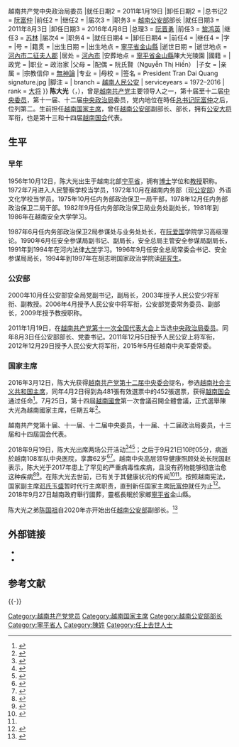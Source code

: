 {{Infobox Officeholder
|姓名      = 陈大光
|原名      = {{lang|vi|Trần Đại Quang}}
|前缀尊称  =
|后缀尊称  =
|图像      = Mr. Tran Dai Quang.jpg
|图像大小  = 250px
|图像说明  = 
|届次1     = 第九任
|职务1     = 越南社会主义共和国主席
|就任日期1 = 2016年4月2日
|卸任日期1 = {{box|2018年9月21日}}
|总理1     = [[阮春福|阮春福]]
|副主席1   = [[邓氏玉盛|邓氏玉盛]]
|总书记1   = [[阮富仲|阮富仲]]
|前任1     = [[张晋创|张晋创]]
|继任1     = [[邓氏玉盛|邓氏玉盛]]（代理）<br>[[阮富仲|阮富仲]]（正任）
|届次2     = 第11、12届
|职务2     = 越南共产党中央政治局{{!}}越南共产党中央政治局委员
|就任日期2 = 2011年1月19日
|卸任日期2 = {{box|2018年9月21日}}
|总书记2   = [[阮富仲|阮富仲]]
|前任2     = 
|继任2     = 
|届次3     = 
|职务3     = [[越南公安部|越南公安部]]部长
|就任日期3 = 2011年8月3日
|卸任日期3 = 2016年4月8日
|总理3     = [[阮晋勇|阮晋勇]]
|前任3     = [[黎鸿英|黎鸿英]]
|继任3     = [[苏林_(越南)|苏林]]
|届次4     = 
|职务4     = 
|就任日期4 = 
|卸任日期4 = 
|前任4     = 
|继任4     = 
|字        = 
|号        = 
|籍贯      = 
|出生日期  = {{birth date|1956|10|12}}
|出生地点  = {{VDVN}}[[寧平省|寧平省]][[金山縣_(越南)|金山縣]]
|逝世日期  = {{death date and age|2018|9|21|1956|10|12}}
|逝世地点  = {{VIE}}[[河內市|河內市]][[二征夫人郡|二征夫人郡]]
|居处     = {{VIE}}[[河內市|河內市]]
|安葬地点  = {{VIE}}[[寧平省|寧平省]][[金山縣_(越南)|金山縣]]陳大光陵園
|國籍      = {{VIE}}
|政党      = {{VCP}}
|职业      = 政治家
|父母      = 
|配偶      = 阮氏賢（Nguyễn Thị Hiền）
|子女      = 
|亲属      = 
|宗教信仰  = [[無神論|無神論]]
|专业      = 
|母校      = 
|签名      = President Tran Dai Quang signature.jpg
|脚注      =
| branch = {{Flagicon image|Flag of the People's Public Security of Vietnam.svg}} [[越南公安部|越南人民公安]]
| serviceyears = 1972–2016
| rank = [[大将|大将]]
}}
'''陈大光'''（{{lang-vi|Trần Đại Quang}}，{{bd|1956年|10月12日|2018年|9月21日|catIdx=C}}），曾是[[越南共产党|越南共产党]]主要领导人之一，第十届至十二届[[越南共产党中央委员会|中央委员]]，第十一届、十二届[[越南共产党中央政治局|中央政治局]]委员，党内地位在時任[[越南共产党中央委员会总书记|总书记]][[阮富仲|阮富仲]]之后，位列第二。生前担任[[越南社会主义共和国主席|越南国家主席]]，曾任[[越南公安部|越南公安部]]副部长、部长，拥有[[公安|公安]][[大将|大将]]军衔，也是第十三和十四届[[越南国会|越南国会]]代表。

== 生平 ==
===早年===
1956年10月12日，陈大光出生于越南北部[[寧平省|宁平省]]，拥有[[博士|博士]]学位和[[教授|教授]]职称。1972年7月进入人民警察学校当学员，1972年10月在越南内务部（现[[越南公安部|公安部]]）外语文化学校当学员。1975年10月任内务部政治保卫一局干部，1978年12月任内务部政治保卫二局干部。1982年9月任内务部政治保卫局业务处副处长，1981年到1986年在越南安全大学学习。

1987年6月任内务部政治保卫2局参谋处与业务处处长，在[[阮爱国|阮爱国]]学院学习高级理论。1990年6月任安全参谋局副书记、副局长，安全总局主管安全参谋局副局长，1991年到1994年在河内法律[[大学|大学]]学习。1996年9月任安全总局常委会书记、安全参谋局局长，1994年到1997年在胡志明国家政治学院读[[研究生|研究生]]。

===公安部===
2000年10月任公安部安全局党副书记，副局长，2003年授予人民公安少将军衔、副教授。2006年4月授予人民公安中将军衔，公安部党委常务委员、副部长，2009年授予教授职称。

2011年1月19日，在[[越南共产党第十一次全国代表大会|越南共产党第十一次全国代表大会]]上当选[[越南共产党中央政治局|中央政治局委员]]。同年8月3日任公安部部长、党委书记。2011年12月5日授予人民公安上将军衔，2012年12月29日授予人民公安大将军衔，2015年5月任越南中央军委常委。

===国家主席===
2016年3月12日，陈大光获得[[越南共产党第十二次全国代表大会|越南共产党第十二届中央委会]]提名，参选[[越南社会主义共和国主席|越南社会主义共和国主席]]，同年4月2日得到為481張有效選票中的452張選票，获得[[越南国会|越南国会]]通过任命<ref>{{cite web|url=http://world.huanqiu.com/exclusive/2016-03/8700071.html|language=zh-hans|title=越共中央就国家领导职位候选人推荐名单达成一致|publisher=[[环球时报|环球时报]]|date=2016-03-14|accessdate=2018-09-21|archive-date=2018-09-21|archive-url=https://web.archive.org/web/20180921114948/http://world.huanqiu.com/exclusive/2016-03/8700071.html|dead-url=no}}</ref>。7月25日，第十四屆[[越南國會|越南國會]]第一次會議召開全體會議，正式選舉陳大光為越南國家主席，任期五年<ref>{{cite web|url=http://www.xinhuanet.com/2016-07/25/c_129176891.htm|language=zh-hans|title=陳大光當選越南國家主席|publisher=[[新华社|新华社]]|date=2016-07-25|accessdate=2018-09-21|archive-date=2018-09-21|archive-url=https://web.archive.org/web/20180921115101/http://www.xinhuanet.com/2016-07/25/c_129176891.htm|dead-url=no}}</ref>。

越南共产党第十届、十一届、十二届中央委员，十一届、十二届政治局委员，十三届和十四屆国会代表。

2018年9月19日，陈大光出席两场公开活动<ref>{{cite web|url=http://www.xinhuanet.com/politics/2018-09/20/c_1123456127.htm|title=越南国家主席陈大光会见周强|publisher=新华社|date=2018-09-19|accessdate=2018-09-21|language=zh-hans|archive-date=2020-08-09|archive-url=https://web.archive.org/web/20200809205302/http://www.xinhuanet.com/politics/2018-09/20/c_1123456127.htm|dead-url=no}}</ref><ref>{{cite news|url=https://zh.vietnamplus.vn/%E8%B6%8A%E5%8D%97%E5%9B%BD%E5%AE%B6%E4%B8%BB%E5%B8%AD%E9%99%88%E5%A4%A7%E5%85%89%E4%BC%9A%E8%A7%81%E4%B8%AD%E5%9B%BD%E6%9C%80%E9%AB%98%E4%BA%BA%E6%B0%91%E6%B3%95%E9%99%A2%E9%99%A2%E9%95%BF%E5%91%A8%E5%BC%BA/85951.vnp|title=越南国家主席陈大光会见中国最高人民法院院长周强|publisher=[[越南通讯社|越南通讯社]]|date=2018-09-19|accessdate=2018-09-21|language=zh-hans|archive-date=2020-12-05|archive-url=https://web.archive.org/web/20201205085135/https://zh.vietnamplus.vn/%E8%B6%8A%E5%8D%97%E5%9B%BD%E5%AE%B6%E4%B8%BB%E5%B8%AD%E9%99%88%E5%A4%A7%E5%85%89%E4%BC%9A%E8%A7%81%E4%B8%AD%E5%9B%BD%E6%9C%80%E9%AB%98%E4%BA%BA%E6%B0%91%E6%B3%95%E9%99%A2%E9%99%A2%E9%95%BF%E5%91%A8%E5%BC%BA/85951.vnp|dead-url=no}}</ref><ref>{{cite news|url=https://zh.vietnamplus.vn/%E8%B6%8A%E5%8D%97%E5%9B%BD%E5%AE%B6%E4%B8%BB%E5%B8%AD%E9%99%88%E5%A4%A7%E5%85%89%E4%BC%9A%E8%A7%81%E4%BA%9A%E5%AE%A1%E7%BB%84%E7%BB%87%E5%90%84%E6%9C%BA%E6%9E%84%E4%BB%A3%E8%A1%A8%E5%9B%A2%E5%9B%A2%E9%95%BF/85953.vnp|title=越南国家主席陈大光会见亚审组织各机构代表团团长|publisher=越南通讯社|date=2018-09-19|accessdate=2018-09-21|language=zh-hans|archive-date=2020-11-26|archive-url=https://web.archive.org/web/20201126061235/https://zh.vietnamplus.vn/%E8%B6%8A%E5%8D%97%E5%9B%BD%E5%AE%B6%E4%B8%BB%E5%B8%AD%E9%99%88%E5%A4%A7%E5%85%89%E4%BC%9A%E8%A7%81%E4%BA%9A%E5%AE%A1%E7%BB%84%E7%BB%87%E5%90%84%E6%9C%BA%E6%9E%84%E4%BB%A3%E8%A1%A8%E5%9B%A2%E5%9B%A2%E9%95%BF/85953.vnp|dead-url=no}}</ref>；之后于9月21日10时05分，病逝於越南108军队中央医院，享壽62岁<ref>{{cite news|url=https://zh.vietnamplus.vn/%E8%B6%8A%E5%8D%97%E5%9B%BD%E5%AE%B6%E4%B8%BB%E5%B8%AD%E9%99%88%E5%A4%A7%E5%85%89%E5%9B%A0%E7%97%85%E9%80%9D%E4%B8%96-%E4%BA%AB%E5%B9%B462%E5%B2%81/86041.vnp|title=越南国家主席陈大光因病逝世 享年62岁|publisher=越南通讯社|date=2018-09-21|accessdate=2018-09-21|language=zh-hans|archive-date=2018-09-21|archive-url=https://web.archive.org/web/20180921115256/https://zh.vietnamplus.vn/%E8%B6%8A%E5%8D%97%E5%9B%BD%E5%AE%B6%E4%B8%BB%E5%B8%AD%E9%99%88%E5%A4%A7%E5%85%89%E5%9B%A0%E7%97%85%E9%80%9D%E4%B8%96-%E4%BA%AB%E5%B9%B462%E5%B2%81/86041.vnp|dead-url=no}}</ref><ref name=afp20180921>{{cite news|url=https://sg.news.yahoo.com/vietnamese-president-tran-dai-quang-dead-61-state-052912625.html|title=Vietnamese President Tran Dai Quang dead at 61: state media|publisher=[[法新社|法新社]]|date=2018-09-21|accessdate=2018-09-21|language=en|archive-date=2019-01-03|archive-url=https://web.archive.org/web/20190103010316/https://sg.news.yahoo.com/vietnamese-president-tran-dai-quang-dead-61-state-052912625.html|dead-url=no}}</ref>。越南中央高层领导健康照顾处处长阮国赵表示，陈大光于2017年患上了罕见的严重病毒性疾病，且没有药物能够彻底治愈这种疾病<ref>{{cite news|title=Vietnam's President Tran Dai Quang dies aged 62|url=https://e.vnexpress.net/news/news/vietnam-s-president-tran-dai-quang-dies-aged-62-3813138.html|accessdate=2018-09-21|publisher=[[越南快讯|越南快讯]]|language=en|archive-date=2020-12-05|archive-url=https://web.archive.org/web/20201205150012/https://e.vnexpress.net/news/news/vietnam-s-president-tran-dai-quang-dies-aged-62-3813138.html|dead-url=no}}</ref><ref>{{cite web|url=http://news.haiwainet.cn/n/2018/0921/c3541093-31402206.html|title=越卫生部：越南国家主席陈大光因罕见病毒性疾病去世|publisher=海外网|date=2018-09-21|accessdate=2018-09-21|language=zh-hans|archive-date=2018-09-26|archive-url=https://web.archive.org/web/20180926152328/http://news.haiwainet.cn/n/2018/0921/c3541093-31402206.html|dead-url=no}}</ref>。在陈大光去世前，已有关于其健康状况的传闻<ref>{{cite news|url=https://www.reuters.com/article/us-vietnam-president-death/vietnam-president-quang-dead-state-media-idUSKCN1M10DR|title=Vietnam's President Quang dies after 'serious illness'|publisher=[[路透社|路透社]]|date=2018-09-21|accessdate=2018-09-21|language=en|archive-date=2019-07-13|archive-url=https://web.archive.org/web/20190713201043/https://www.reuters.com/article/us-vietnam-president-death/vietnam-president-quang-dead-state-media-idUSKCN1M10DR|dead-url=no}}</ref><ref name=afp20180921/>。按照越南宪法，国家副主席[[邓氏玉盛|邓氏玉盛]]暂时代行主席职责，直到新任国家主席[[阮富仲|阮富仲]]就任为止<ref>{{cite news|url=https://zh.vietnamplus.vn/%E5%9B%BD%E5%AE%B6%E5%89%AF%E4%B8%BB%E5%B8%AD%E9%82%93%E6%B0%8F%E7%8E%89%E7%9B%9B%E6%8B%85%E4%BB%BB%E5%9B%BD%E5%AE%B6%E4%BB%A3%E7%90%86%E4%B8%BB%E5%B8%AD%E8%81%8C%E5%8A%A1/86097.vnp|title=国家副主席邓氏玉盛担任国家代理主席职务|publisher=越南通讯社|date=2018-09-23|accessdate=2018-09-25|language=zh-hans|archive-url=https://web.archive.org/web/20180924124402/https://zh.vietnamplus.vn/%E5%9B%BD%E5%AE%B6%E5%89%AF%E4%B8%BB%E5%B8%AD%E9%82%93%E6%B0%8F%E7%8E%89%E7%9B%9B%E6%8B%85%E4%BB%BB%E5%9B%BD%E5%AE%B6%E4%BB%A3%E7%90%86%E4%B8%BB%E5%B8%AD%E8%81%8C%E5%8A%A1/86097.vnp|archive-date=2018-09-24|dead-url=yes}}</ref>。
2018年9月27日越南政府舉行國葬，靈柩長眠於家鄉[[寧平省|寧平省]]金山縣。

陈大光之弟[[陈国祖|陈国祖]]自2020年亦开始出任[[越南公安部|越南公安部]]副部长。<ref>{{cite web |title=Ông Trần Quốc Tỏ được bầu làm Bí thư Tỉnh ủy Thái Nguyên |url=https://danviet.vn/ong-tran-quoc-to-duoc-bau-lam-bi-thu-tinh-uy-thai-nguyen-7777636604.htm |website=Báo Dân Việt |accessdate=2015-10-28}}</ref>

==外部链接==
* {{facebook|trandaiquang.org}}
* {{url|http://trandaiquang.org/}}

== 参考文献 ==
{{Reflist}}

{{-}}
{{start box}}
{{s-off}}
{{s-before|[[张晋创|张晋创]]}}
{{s-title|[[越南社会主义共和国主席|越南社会主义共和国主席]]|2016年－2018年}}
{{s-after|[[邓氏玉盛|邓氏玉盛]]<br /><small>（代理）</small>}}
{{s-gov}}
{{s-before|[[黎鸿英|黎鸿英]]}}
{{s-title|[[越南公安部|越南公安部]]部长|2011年－2016年}}
{{s-after|[[苏林|苏林]]}}
{{s-prec}}
{{s-before|[[阮富仲|阮富仲]]|（党总书记）<br/>排名第一}}
{{s-title|第十二届[[越南共产党中央政治局|越南共产党中央政治局]]委员|（排名第二）}}
{{s-after|[[阮春福|阮春福]]|（政府总理）<br/>排名第三}}
{{end box}}

{{越南公安大將}}
{{越共中央政治局/12}}
{{越共中央政治局/11}}
{{VietnamPres}}

{{Authority control}}
{{DEFAULTSORT:Quang, Trần Đại}}
[[Category:越南共产党党员|Category:越南共产党党员]]
[[Category:越南国家主席|Category:越南国家主席]]
[[Category:越南公安部部长|Category:越南公安部部长]]
[[Category:寧平省人|Category:寧平省人]]
[[Category:陳姓|Category:陳姓]]
[[Category:任上去世人士|Category:任上去世人士]]